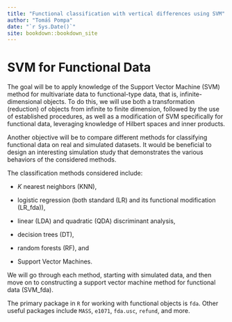 ```yaml
--- 
title: "Functional classification with vertical differences using SVM"
author: "Tomáš Pompa"
date: "`r Sys.Date()`"
site: bookdown::bookdown_site
---
```


# SVM for Functional Data {-}

The goal will be to apply knowledge of the Support Vector Machine (SVM) method for multivariate data to functional-type data, that is, infinite-dimensional objects. To do this, we will use both a transformation (reduction) of objects from infinite to finite dimension, followed by the use of established procedures, as well as a modification of SVM specifically for functional data, leveraging knowledge of Hilbert spaces and inner products.

Another objective will be to compare different methods for classifying functional data on real and simulated datasets. It would be beneficial to design an interesting simulation study that demonstrates the various behaviors of the considered methods.

The classification methods considered include:

- $K$ nearest neighbors (KNN),

- logistic regression (both standard (LR) and its functional modification (LR_fda)),

- linear (LDA) and quadratic (QDA) discriminant analysis,

- decision trees (DT),

- random forests (RF), and

- Support Vector Machines.

We will go through each method, starting with simulated data, and then move on to constructing a support vector machine method for functional data (SVM_fda).

The primary package in `R` for working with functional objects is `fda`. Other useful packages include `MASS`, `e1071`, `fda.usc`, `refund`, and more.
